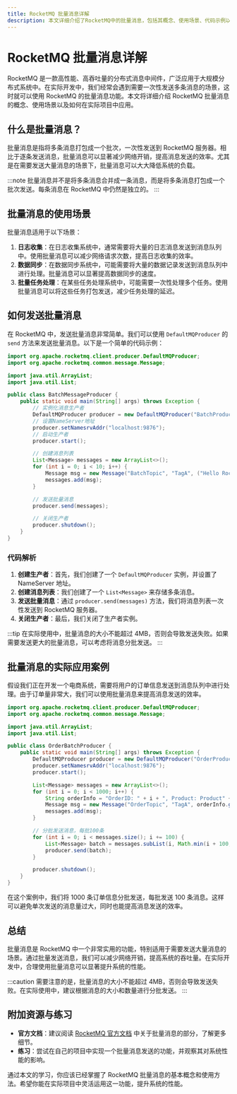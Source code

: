 ```yaml
---
title: RocketMQ 批量消息详解
description: 本文详细介绍了RocketMQ中的批量消息，包括其概念、使用场景、代码示例以及实际应用案例，适合初学者学习。
---
```


# RocketMQ 批量消息详解

RocketMQ 是一款高性能、高吞吐量的分布式消息中间件，广泛应用于大规模分布式系统中。在实际开发中，我们经常会遇到需要一次性发送多条消息的场景，这时就可以使用 RocketMQ 的批量消息功能。本文将详细介绍 RocketMQ 批量消息的概念、使用场景以及如何在实际项目中应用。

## 什么是批量消息？

批量消息是指将多条消息打包成一个批次，一次性发送到 RocketMQ 服务器。相比于逐条发送消息，批量消息可以显著减少网络开销，提高消息发送的效率。尤其是在需要发送大量消息的场景下，批量消息可以大大降低系统的负载。

:::note
批量消息并不是将多条消息合并成一条消息，而是将多条消息打包成一个批次发送。每条消息在 RocketMQ 中仍然是独立的。
:::

## 批量消息的使用场景

批量消息适用于以下场景：

1. **日志收集**：在日志收集系统中，通常需要将大量的日志消息发送到消息队列中。使用批量消息可以减少网络请求次数，提高日志收集的效率。
2. **数据同步**：在数据同步系统中，可能需要将大量的数据记录发送到消息队列中进行处理。批量消息可以显著提高数据同步的速度。
3. **批量任务处理**：在某些任务处理系统中，可能需要一次性处理多个任务。使用批量消息可以将这些任务打包发送，减少任务处理的延迟。

## 如何发送批量消息

在 RocketMQ 中，发送批量消息非常简单。我们可以使用 `DefaultMQProducer` 的 `send` 方法来发送批量消息。以下是一个简单的代码示例：

```java
import org.apache.rocketmq.client.producer.DefaultMQProducer;
import org.apache.rocketmq.common.message.Message;

import java.util.ArrayList;
import java.util.List;

public class BatchMessageProducer {
    public static void main(String[] args) throws Exception {
        // 实例化消息生产者
        DefaultMQProducer producer = new DefaultMQProducer("BatchProducerGroup");
        // 设置NameServer地址
        producer.setNamesrvAddr("localhost:9876");
        // 启动生产者
        producer.start();

        // 创建消息列表
        List<Message> messages = new ArrayList<>();
        for (int i = 0; i < 10; i++) {
            Message msg = new Message("BatchTopic", "TagA", ("Hello RocketMQ " + i).getBytes());
            messages.add(msg);
        }

        // 发送批量消息
        producer.send(messages);

        // 关闭生产者
        producer.shutdown();
    }
}
```

### 代码解析

1. **创建生产者**：首先，我们创建了一个 `DefaultMQProducer` 实例，并设置了 NameServer 地址。
2. **创建消息列表**：我们创建了一个 `List<Message>` 来存储多条消息。
3. **发送批量消息**：通过 `producer.send(messages)` 方法，我们将消息列表一次性发送到 RocketMQ 服务器。
4. **关闭生产者**：最后，我们关闭了生产者实例。

:::tip
在实际使用中，批量消息的大小不能超过 4MB，否则会导致发送失败。如果需要发送更大的批量消息，可以考虑将消息分批发送。
:::

## 批量消息的实际应用案例

假设我们正在开发一个电商系统，需要将用户的订单信息发送到消息队列中进行处理。由于订单量非常大，我们可以使用批量消息来提高消息发送的效率。

```java
import org.apache.rocketmq.client.producer.DefaultMQProducer;
import org.apache.rocketmq.common.message.Message;

import java.util.ArrayList;
import java.util.List;

public class OrderBatchProducer {
    public static void main(String[] args) throws Exception {
        DefaultMQProducer producer = new DefaultMQProducer("OrderProducerGroup");
        producer.setNamesrvAddr("localhost:9876");
        producer.start();

        List<Message> messages = new ArrayList<>();
        for (int i = 0; i < 1000; i++) {
            String orderInfo = "OrderID: " + i + ", Product: Product" + i + ", Amount: " + (i * 10);
            Message msg = new Message("OrderTopic", "TagA", orderInfo.getBytes());
            messages.add(msg);
        }

        // 分批发送消息，每批100条
        for (int i = 0; i < messages.size(); i += 100) {
            List<Message> batch = messages.subList(i, Math.min(i + 100, messages.size()));
            producer.send(batch);
        }

        producer.shutdown();
    }
}
```

在这个案例中，我们将 1000 条订单信息分批发送，每批发送 100 条消息。这样可以避免单次发送的消息量过大，同时也能提高消息发送的效率。

## 总结

批量消息是 RocketMQ 中一个非常实用的功能，特别适用于需要发送大量消息的场景。通过批量发送消息，我们可以减少网络开销，提高系统的吞吐量。在实际开发中，合理使用批量消息可以显著提升系统的性能。

:::caution
需要注意的是，批量消息的大小不能超过 4MB，否则会导致发送失败。在实际使用中，建议根据消息的大小和数量进行分批发送。
:::

## 附加资源与练习

- **官方文档**：建议阅读 [RocketMQ 官方文档](https://rocketmq.apache.org/docs/) 中关于批量消息的部分，了解更多细节。
- **练习**：尝试在自己的项目中实现一个批量消息发送的功能，并观察其对系统性能的影响。

通过本文的学习，你应该已经掌握了 RocketMQ 批量消息的基本概念和使用方法。希望你能在实际项目中灵活运用这一功能，提升系统的性能。
